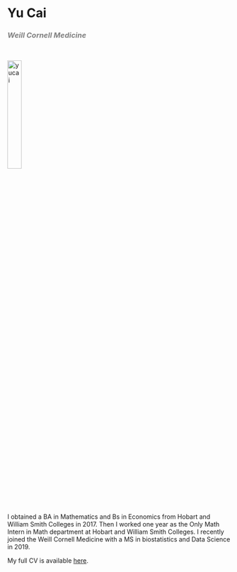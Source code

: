 
<h1>Yu Cai</h1>

<h3 style="color:grey;"> <i>Weill Cornell Medicine</i></h3>

<br>

<img src="images/yu_c.jpg" alt="yucai" style="width:25%" >

<br>


I obtained a BA in Mathematics and Bs in Economics from Hobart and William Smith Colleges in 2017. Then I worked one year as the Only Math Intern in Math department at Hobart and William Smith Colleges. I recently joined the Weill Cornell Medicine with a MS in biostatistics and Data Science in 2019.

My full CV is available [here](files/Yu_Cai_CV.pdf).